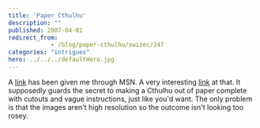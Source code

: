 ```yaml
---
title: 'Paper Cthulhu'
description: ""
published: 2007-04-01
redirect_from: 
            - /blog/paper-cthulhu/swizec/247
categories: "intrigues"
hero: ../../../defaultHero.jpg
---
```

A [link](http://swizec.com/index.php/mode=ACP/submode=ACP_news/\\) has been given me through MSN. A very interesting [link](http://swizec.com/index.php/mode=ACP/submode=ACP_news/\\) at that. It supposedly guards the secret to making a Cthulhu out of paper complete with cutouts and vague instructions, just like you&#x27;d want. The only problem is that the images aren&#x27;t high resolution so the outcome isn&#x27;t looking too rosey.